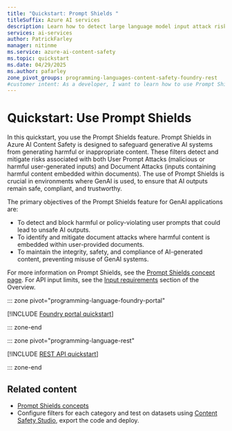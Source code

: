 ```yaml
---
title: "Quickstart: Prompt Shields "
titleSuffix: Azure AI services
description: Learn how to detect large language model input attack risks and mitigate risk with Azure AI Content Safety.
services: ai-services
author: PatrickFarley
manager: nitinme
ms.service: azure-ai-content-safety
ms.topic: quickstart
ms.date: 04/29/2025
ms.author: pafarley
zone_pivot_groups: programming-languages-content-safety-foundry-rest
#customer intent: As a developer, I want to learn how to use Prompt Shields so that I can ensure AI-generated content is safe and compliant.
---
```


# Quickstart: Use Prompt Shields

In this quickstart, you use the Prompt Shields feature. Prompt Shields in Azure AI Content Safety is designed to safeguard generative AI systems from generating harmful or inappropriate content. These filters detect and mitigate risks associated with both User Prompt Attacks (malicious or harmful user-generated inputs) and Document Attacks (inputs containing harmful content embedded within documents). The use of Prompt Shields is crucial in environments where GenAI is used, to ensure that AI outputs remain safe, compliant, and trustworthy.

The primary objectives of the Prompt Shields feature for GenAI applications are:

- To detect and block harmful or policy-violating user prompts that could lead to unsafe AI outputs.
- To identify and mitigate document attacks where harmful content is embedded within user-provided documents.
- To maintain the integrity, safety, and compliance of AI-generated content, preventing misuse of GenAI systems.

For more information on Prompt Shields, see the [Prompt Shields concept page](./concepts/jailbreak-detection.md). For API input limits, see the [Input requirements](./overview.md#input-requirements) section of the Overview. 


::: zone pivot="programming-language-foundry-portal"

[!INCLUDE [Foundry portal quickstart](./includes/quickstarts/foundry-quickstart-prompt-shields.md)]

::: zone-end

::: zone pivot="programming-language-rest"

[!INCLUDE [REST API quickstart](./includes/quickstarts/rest-quickstart-prompt-shields.md)]

::: zone-end



## Related content

* [Prompt Shields concepts](./concepts/jailbreak-detection.md)
* Configure filters for each category and test on datasets using [Content Safety Studio](studio-quickstart.md), export the code and deploy.
